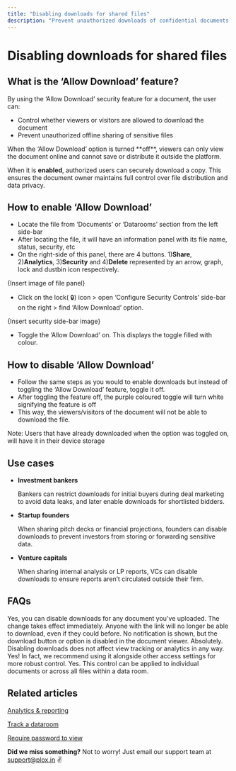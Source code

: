 ```yaml
---
title: "Disabling downloads for shared files"
description: "Prevent unauthorized downloads of confidential documents by using this feature. If the target is outreach and awareness for a sales doc, product catalogue, enable downloads for better results."
---
```


# Disabling downloads for shared files

## What is the ‘Allow Download’ feature?

By using the ‘Allow Download’ security feature for a document, the user can:

- Control whether viewers or visitors are allowed to download the document
- Prevent unauthorized offline sharing of sensitive files

<Info>
  When the ‘Allow Download’ option is turned **off**, viewers can only view the document online and cannot save or distribute it outside the platform.
</Info>

When it is **enabled**, authorized users can securely download a copy. This ensures the document owner maintains full control over file distribution and data privacy.

## How to enable ‘Allow Download’

- Locate the file from ‘Documents’ or ‘Datarooms’ section from the left side-bar
- After locating the file, it will have an information panel with its file name, status, security, etc
- On the right-side of this panel, there are 4 buttons. 1)**Share**, 2)**Analytics**, 3)**Security** and 4)**Delete** represented by an arrow, graph, lock and dustbin icon respectively.

{Insert image of file panel}

- Click on the lock( 🔒) icon \> open ‘Configure Security Controls’ side-bar on the right \> find ‘Allow Download’ option.

{Insert security side-bar image}

- Toggle the ‘Allow Download’ on. This displays the toggle filled with colour.

## How to disable ‘Allow Download’

- Follow the same steps as you would to enable downloads but instead of toggling the ‘Allow Download’ feature, toggle it off. 
- After toggling the feature off, the purple coloured toggle will turn white signifying the feature is off
- This way, the viewers/visitors of the document will not be able to download the file. 

<Note>
  Note: Users that have already downloaded when the option was toggled on, will have it in their device storage
</Note>

## Use cases

- **Investment bankers**

  Bankers can restrict downloads for initial buyers during deal marketing to avoid data leaks, and later enable downloads for shortlisted bidders.
- **Startup founders**

  When sharing pitch decks or financial projections, founders can disable downloads to prevent investors from storing or forwarding sensitive data.
- **Venture capitals**

  When sharing internal analysis or LP reports, VCs can disable downloads to ensure reports aren’t circulated outside their firm.

## FAQs

<Accordion title="Can I disable downloads for any document?">
  Yes, you can disable downloads for any document you've uploaded.
</Accordion>

<Accordion title="What happens if I disable downloads after I’ve shared the link?">
  The change takes effect immediately. Anyone with the link will no longer be able to download, even if they could before.
</Accordion>

<Accordion title="Will the viewer be notified that downloads are disabled?">
  No notification is shown, but the download button or option is disabled in the document viewer.
</Accordion>

<Accordion title="Can I still see analytics if downloads are turned off?">
  Absolutely. Disabling downloads does not affect view tracking or analytics in any way.
</Accordion>

<Accordion title="Can I combine this with other controls like password or OTP?">
  Yes! In fact, we recommend using it alongside other access settings for more robust control.
</Accordion>

<Accordion title="Can I disable downloads inside a data room too?">
  Yes. This control can be applied to individual documents or across all files within a data room.
</Accordion>

## Related articles

[Analytics & reporting](https://help.plox.in/data-rooms/analytics-reporting)

[Track a dataroom](https://help.plox/data-rooms/track-a-dataroom)

[Require password to view](https://help.plox.in/access-controls/require-password-to-view)

**Did we miss something?** Not to worry! Just email our support team at [support@plox.in](mailto:rohan@plox.in) ✌️